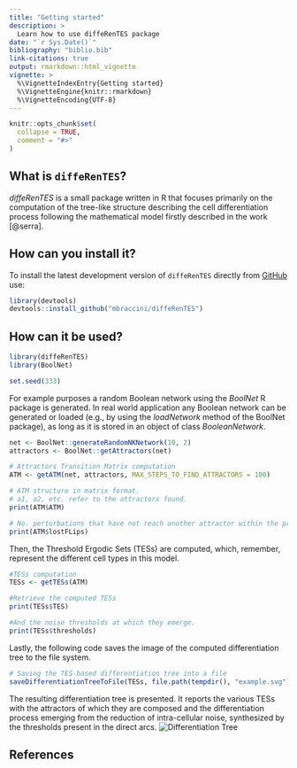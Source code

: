 ```yaml
---
title: "Getting started"
description: >
  Learn how to use diffeRenTES package
date: "`r Sys.Date()`"
bibliography: "biblio.bib"
link-citations: true
output: rmarkdown::html_vignette
vignette: >
  %\VignetteIndexEntry{Getting started}
  %\VignetteEngine{knitr::rmarkdown}
  %\VignetteEncoding{UTF-8}
---
```

```r
knitr::opts_chunk$set(
  collapse = TRUE,
  comment = "#>"
)
```

## What is `diffeRenTES`?

*diffeRenTES* is a small package written in R that focuses primarily on the computation of the tree-like structure describing the cell differentiation process following the mathematical model firstly described in the work [@serra].


## How can you install it?

To install the latest development version of `diffeRenTES` directly from [GitHub](https://github.com/mbraccini/diffeRenTES) use: 

```r
library(devtools)
devtools::install_github("mbraccini/diffeRenTES")
```

## How can it be used?

```r
library(diffeRenTES)
library(BoolNet)
```

```r
set.seed(333)
```

For example purposes a random Boolean network using the *BoolNet* R package is generated.
In real world application any Boolean network can be generated or loaded (e.g., by using the *loadNetwork* method of the BoolNet package), as long as it is stored in an object of class *BooleanNetwork*.

```r
net <- BoolNet::generateRandomNKNetwork(10, 2)
attractors <- BoolNet::getAttractors(net) 

# Attractors Transition Matrix computation
ATM <- getATM(net, attractors, MAX_STEPS_TO_FIND_ATTRACTORS = 100) 

# ATM structure in matrix format.
# a1, a2, etc. refer to the attractors found.
print(ATM$ATM)

# No. perturbations that have not reach another attractor within the provided MAX_STEPS_TO_FIND_ATTRACTORS
print(ATM$lostFLips)
```

Then, the Threshold Ergodic Sets (TESs) are computed, which, remember, represent the different cell types in this model.

```r
#TESs computation
TESs <- getTESs(ATM) 

#Retrieve the computed TESs
print(TESs$TES)

#And the noise thresholds at which they emerge.
print(TESs$thresholds)
```

Lastly, the following code saves the image of the computed differentiation tree to the file system.

```r
# Saving the TES-based differentiation tree into a file
saveDifferentiationTreeToFile(TESs, file.path(tempdir(), "example.svg")) 
```

The resulting differentiation tree is presented. It reports the various TESs with the attractors of which they are composed and the differentiation process emerging from the reduction of intra-cellular noise, synthesized by the thresholds present in the direct arcs.
![Differentiation Tree](../man/figures/exampleTree.svg)

## References



